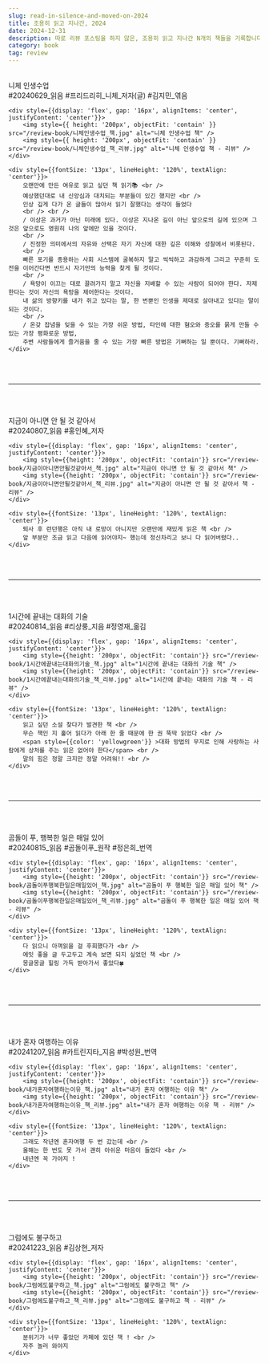 ```yaml
---
slug: read-in-silence-and-moved-on-2024
title: 조용히 읽고 지나간, 2024
date: 2024-12-31
description: 따로 리뷰 포스팅을 하지 않은, 조용히 읽고 지나간 N개의 책들을 기록합니다. (2024)
category: book
tag: review
---
```


<br />

<div style={{display: 'flex', flexDirection: 'column', gap: '20px', alignItems: 'center', justifyContent: 'center'}}>
    <div style={{display: 'flex', flexDirection: 'column', gap: '8px', alignItems: 'center', justifyContent: 'center'}}>
        <div style={{fontSize: '24px', fontWeight: '700', lineHeight: '120%'}}>니체 인생수업</div>
        <div style={{fontSize: '14px', lineHeight: '120%'}}>#20240629_읽음 #프리드리히_니체_저자(글) #김지민_엮음</div>
    </div>

    <div style={{display: 'flex', gap: '16px', alignItems: 'center', justifyContent: 'center'}}>
        <img style={{ height: '200px', objectFit: 'contain' }} src="/review-book/니체인생수업_책.jpg" alt="니체 인생수업 책" />
        <img style={{ height: '200px', objectFit: 'contain' }} src="/review-book/니체인생수업_책_리뷰.jpg" alt="니체 인생수업 책 - 리뷰" />
    </div>

    <div style={{fontSize: '13px', lineHeight: '120%', textAlign: 'center'}}>
        오랜만에 만든 여유로 읽고 싶던 책 읽기📚 <br />
        예상했던대로 내 신앙심과 대치되는 부분들이 있긴 했지만 <br />
        인상 깊게 다가 온 글들이 많아서 읽기 잘했다는 생각이 들었다
        <br /> <br />
        / 이상은 과거가 아닌 미래에 있다. 이상은 지나온 길이 아닌 앞으로의 길에 있으며 그것은 앞으로도 영원히 나의 앞에만 있을 것이다.
        <br />
        / 진정한 의미에서의 자유와 선택은 자기 자신에 대한 깊은 이해와 성찰에서 비롯된다.
        <br />
        빠른 포기를 종용하는 사회 시스템에 굴복하지 말고 씩씩하고 과감하게 그리고 꾸준히 도전을 이어간다면 반드시 자기만의 능력을 찾게 될 것이다.
        <br />
        / 욕망이 이끄는 대로 끌려가지 말고 자신을 지배할 수 있는 사람이 되어야 한다. 자제한다는 것이 자신의 욕망을 제어한다는 것이다.
        내 삶의 방향키를 내가 쥐고 있다는 말, 한 번뿐인 인생을 제대로 살아내고 있다는 말이 되는 것이다.
        <br />
        / 온갖 잡념을 잊을 수 있는 가장 쉬운 방법, 타인에 대한 혐오와 증오를 묽게 만들 수 있는 가장 평화로운 방법,
        주변 사람들에게 즐거움을 줄 수 있는 가장 빠른 방법은 기뻐하는 일 뿐이다. 기뻐하라.
    </div>
</div>

<br /> <br />

---

<br /> <br />

<div style={{display: 'flex', flexDirection: 'column', gap: '20px', alignItems: 'center', justifyContent: 'center'}}>
    <div style={{display: 'flex', flexDirection: 'column', gap: '8px', alignItems: 'center', justifyContent: 'center'}}>
        <div style={{fontSize: '24px', fontWeight: '700', lineHeight: '120%'}}>지금이 아니면 안 될 것 같아서</div>
        <div style={{fontSize: '14px', lineHeight: '120%'}}>#20240807_읽음 #홍인혜_저자</div>
    </div>

    <div style={{display: 'flex', gap: '16px', alignItems: 'center', justifyContent: 'center'}}>
        <img style={{height: '200px', objectFit: 'contain'}} src="/review-book/지금이아니면안될것같아서_책.jpg" alt="지금이 아니면 안 될 것 같아서 책" />
        <img style={{height: '200px', objectFit: 'contain'}} src="/review-book/지금이아니면안될것같아서_책_리뷰.jpg" alt="지금이 아니면 안 될 것 같아서 책 - 리뷰" />
    </div>

    <div style={{fontSize: '13px', lineHeight: '120%', textAlign: 'center'}}>
        퇴사 후 런던행은 아직 내 로망이 아니지만 오랜만에 재밌게 읽은 책 <br />
        앞 부분만 조금 읽고 다음에 읽어야지~ 했는데 정신차리고 보니 다 읽어버렸다..
    </div>
</div>

<br /> <br />

---

<br /> <br />

<div style={{display: 'flex', flexDirection: 'column', gap: '20px', alignItems: 'center', justifyContent: 'center'}}>
    <div style={{display: 'flex', flexDirection: 'column', gap: '8px', alignItems: 'center', justifyContent: 'center'}}>
        <div style={{fontSize: '24px', fontWeight: '700', lineHeight: '120%'}}>1시간에 끝내는 대화의 기술</div>
        <div style={{fontSize: '14px', lineHeight: '120%'}}>#20240814_읽음 #리상룽_지음 #정영재_옮김</div>
    </div>

    <div style={{display: 'flex', gap: '16px', alignItems: 'center', justifyContent: 'center'}}>
        <img style={{height: '200px', objectFit: 'contain'}} src="/review-book/1시간에끝내는대화의기술_책.jpg" alt="1시간에 끝내는 대화의 기술 책" />
        <img style={{height: '200px', objectFit: 'contain'}} src="/review-book/1시간에끝내는대화의기술_책_리뷰.jpg" alt="1시간에 끝내는 대화의 기술 책 - 리뷰" />
    </div>

    <div style={{fontSize: '13px', lineHeight: '120%', textAlign: 'center'}}>
        읽고 싶던 소설 찾다가 발견한 책 <br />
        무슨 책인 지 훑어 읽다가 아래 한 줄 때문에 한 권 뚝딱 읽었다 <br />
        <span style={{color: 'yellowgreen'}} >대화 방법의 무지로 인해 사랑하는 사람에게 상처를 주는 읽은 없어야 한다</span> <br />
        말의 힘은 정말 크지만 정말 어려워!! <br />
    </div>
</div>

<br /> <br />

---

<br /> <br />

<div style={{display: 'flex', flexDirection: 'column', gap: '20px', alignItems: 'center', justifyContent: 'center'}}>
    <div style={{display: 'flex', flexDirection: 'column', gap: '8px', alignItems: 'center', justifyContent: 'center'}}>
        <div style={{fontSize: '24px', fontWeight: '700', lineHeight: '120%'}}>곰돌이 푸, 행복한 일은 매일 있어</div>
        <div style={{fontSize: '14px', lineHeight: '120%'}}>#20240815_읽음 #곰돌이푸_원작 #정은희_번역</div>
    </div>

    <div style={{display: 'flex', gap: '16px', alignItems: 'center', justifyContent: 'center'}}>
        <img style={{height: '200px', objectFit: 'contain'}} src="/review-book/곰돌이푸행복한일은매일있어_책.jpg" alt="곰돌이 푸 행복한 일은 매일 있어 책" />
        <img style={{height: '200px', objectFit: 'contain'}} src="/review-book/곰돌이푸행복한일은매일있어_책_리뷰.jpg" alt="곰돌이 푸 행복한 일은 매일 있어 책 - 리뷰" />
    </div>

    <div style={{fontSize: '13px', lineHeight: '120%', textAlign: 'center'}}>
        다 읽으니 아껴읽을 걸 후회했다가 <br />
        에잇 좋을 글 두고두고 계속 보면 되지 싶었던 책 <br />
        몽글몽글 힐링 가득 받아가서 좋았다🍀
    </div>
</div>

<br /> <br />

---

<br /> <br />

<div style={{display: 'flex', flexDirection: 'column', gap: '20px', alignItems: 'center', justifyContent: 'center'}}>
    <div style={{display: 'flex', flexDirection: 'column', gap: '8px', alignItems: 'center', justifyContent: 'center'}}>
        <div style={{fontSize: '24px', fontWeight: '700', lineHeight: '120%'}}>내가 혼자 여행하는 이유</div>
        <div style={{fontSize: '14px', lineHeight: '120%'}}>#20241207_읽음 #카트린지타_지음 #박성원_번역</div>
    </div>

    <div style={{display: 'flex', gap: '16px', alignItems: 'center', justifyContent: 'center'}}>
        <img style={{height: '200px', objectFit: 'contain'}} src="/review-book/내가혼자여행하는이유_책.jpg" alt="내가 혼자 여행하는 이유 책" />
        <img style={{height: '200px', objectFit: 'contain'}} src="/review-book/내가혼자여행하는이유_책_리뷰.jpg" alt="내가 혼자 여행하는 이유 책 - 리뷰" />
    </div>

    <div style={{fontSize: '13px', lineHeight: '120%', textAlign: 'center'}}>
        그래도 작년엔 혼자여행 두 번 갔는데 <br />
        올해는 한 번도 못 가서 괜히 아쉬운 마음이 들었다 <br />
        내년엔 꼭 가야지 !
    </div>
</div>

<br /> <br />

---

<br /> <br />

<div style={{display: 'flex', flexDirection: 'column', gap: '20px', alignItems: 'center', justifyContent: 'center'}}>
    <div style={{display: 'flex', flexDirection: 'column', gap: '8px', alignItems: 'center', justifyContent: 'center'}}>
        <div style={{fontSize: '24px', fontWeight: '700', lineHeight: '120%'}}>그럼에도 불구하고</div>
        <div style={{fontSize: '14px', lineHeight: '120%'}}>#20241223_읽음 #김상현_저자</div>
    </div>

    <div style={{display: 'flex', gap: '16px', alignItems: 'center', justifyContent: 'center'}}>
        <img style={{height: '200px', objectFit: 'contain'}} src="/review-book/그럼에도불구하고_책.jpg" alt="그럼에도 불구하고 책" />
        <img style={{height: '200px', objectFit: 'contain'}} src="/review-book/그럼에도불구하고_책_리뷰.jpg" alt="그럼에도 불구하고 책 - 리뷰" />
    </div>

    <div style={{fontSize: '13px', lineHeight: '120%', textAlign: 'center'}}>
        분위기가 너무 좋았던 카페에 있던 책 ! <br />
        자주 놀러 와야지
    </div>
</div>

<br /> <br />